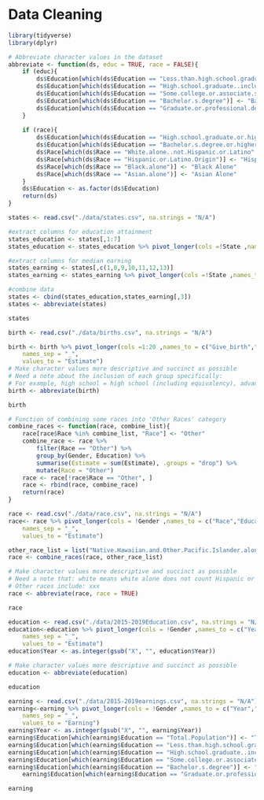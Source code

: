 # Data Cleaning

```r
library(tidyverse)
library(dplyr)
```

```r
# Abbreviate character values in the dataset 
abbreviate <- function(ds, educ = TRUE, race = FALSE){
    if (educ){
        ds$Education[which(ds$Education == "Less.than.high.school.graduate")] <- "< High School"
        ds$Education[which(ds$Education == "High.school.graduate..includes.equivalency.")] <- "High School"
        ds$Education[which(ds$Education == "Some.college.or.associate.s.degree")] <- "Some Colleges"
        ds$Education[which(ds$Education == "Bachelor.s.degree")] <- "Bachelor Degree"
        ds$Education[which(ds$Education == "Graduate.or.professional.degree")] <- "Advanced Degree"
    }
    
    if (race){
        ds$Education[which(ds$Education == "High.school.graduate.or.higher")] <- ">= High School"
        ds$Education[which(ds$Education == "Bachelor.s.degree.or.higher")] <- ">= Bachelor Degree"
        ds$Race[which(ds$Race == "White.alone..not.Hispanic.or.Latino" | ds$Race == "White.alone.not.Hispanic.or.Latino")] <- "White Alone"
        ds$Race[which(ds$Race == "Hispanic.or.Latino.Origin")] <- "Hispanic or Latino Origin"
        ds$Race[which(ds$Race == "Black.alone")] <- "Black Alone"
        ds$Race[which(ds$Race == "Asian.alone")] <- "Asian Alone"
    }
    ds$Education <- as.factor(ds$Education)
    return(ds)
}
```

```r
states <- read.csv("./data/states.csv", na.strings = "N/A")

#extract columns for education attainment
states_education <- states[,1:7]
states_education <- states_education %>% pivot_longer(cols =!State ,names_to = "Education",values_to = "Population")

#extract columns for median earning
states_earning <- states[,c(1,8,9,10,11,12,13)]
states_earning <- states_earning %>% pivot_longer(cols =!State ,names_to = "Education",values_to = "Earning")

#combine data
states <- cbind(states_education,states_earning[,3])
states <- abbreviate(states)
```

```r
states
```

```r
birth <- read.csv("./data/births.csv", na.strings = "N/A")

birth <- birth %>% pivot_longer(cols =1:20 ,names_to = c("Give_birth","Marriage","Education"),
    names_sep = "_",
    values_to = "Estimate")
# Make character values more descriptive and succinct as possible
# Need a note about the inclusion of each group specifically: 
# For example, high school = high school (including equivalency), advanced degree = graduate or professional degree
birth <- abbreviate(birth)
```

```r
birth
```

```r
# Function of combining some races into 'Other Races' category
combine_races <- function(race, combine_list){
    race[race$Race %in% combine_list, "Race"] <- "Other"
    combine_race <- race %>% 
        filter(Race == "Other") %>% 
        group_by(Gender, Education) %>% 
        summarise(Estimate = sum(Estimate), .groups = "drop") %>% 
        mutate(Race = "Other")
    race <- race[!race$Race == "Other", ]
    race <- rbind(race, combine_race)
    return(race)
}
```


```r
race <- read.csv("./data/race.csv", na.strings = "N/A")
race<- race %>% pivot_longer(cols = !Gender ,names_to = c("Race","Education"),
    names_sep = "_",
    values_to = "Estimate")

other_race_list = list("Native.Hawaiian.and.Other.Pacific.Islander.alone", "American.Indian.or.Alaska.Native.alone", "Some.other.race.alone", "Two.or.more.races")
race <- combine_races(race, other_race_list)

# Make character values more descriptive and succinct as possible
# Need a note that: white means white alone does not count Hispanic or Latino
# Other races include: xxx
race <- abbreviate(race, race = TRUE)

```

```r
race
```


```r
education <- read.csv("./data/2015-2019Education.csv", na.strings = "N/A")
education<-education %>% pivot_longer(cols = !Gender ,names_to = c("Year","Education"),
    names_sep = "_",
    values_to = "Estimate")
education$Year <- as.integer(gsub("X", "", education$Year))

# Make character values more descriptive and succinct as possible
education <- abbreviate(education)
```

```r
education
```


```r
earning <- read.csv("./data/2015-2019earnings.csv", na.strings = "N/A")
earning<-earning %>% pivot_longer(cols = !Gender ,names_to = c("Year","Education"),
    names_sep = "_",
    values_to = "Earning")
earning$Year <- as.integer(gsub("X", "", earning$Year))
earning$Education[which(earning$Education == "Total.Population")] <- "Total Population"
earning$Education[which(earning$Education == "Less.than.high.school.graduate")] <- "Less than High School"
earning$Education[which(earning$Education == "High.school.graduate..includes.equivalency.")] <- "High School or Equivalent"
earning$Education[which(earning$Education == "Some.college.or.associate.s.degree")] <- "Some Colleges or Associate Degree"
earning$Education[which(earning$Education == "Bachelor.s.degree")] <- "Bachelor Degree"
    earning$Education[which(earning$Education == "Graduate.or.professional.degree")] <- "Advanced Degree"
```

```r
earning
```

